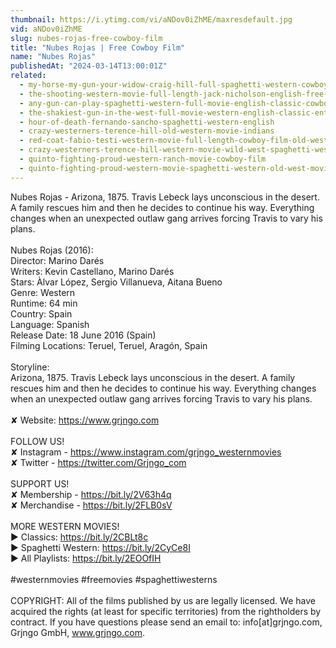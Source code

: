 ```yaml
---
thumbnail: https://i.ytimg.com/vi/aNDov0iZhME/maxresdefault.jpg
vid: aNDov0iZhME
slug: nubes-rojas-free-cowboy-film
title: "Nubes Rojas | Free Cowboy Film"
name: "Nubes Rojas"
publishedAt: "2024-03-14T13:00:01Z"
related:
  - my-horse-my-gun-your-widow-craig-hill-full-spaghetti-western-cowboy-film-english
  - the-shooting-western-movie-full-length-jack-nicholson-english-free-full-westerns
  - any-gun-can-play-spaghetti-western-full-movie-english-classic-cowboy-film-free-full-westerns
  - the-shakiest-gun-in-the-west-full-movie-western-english-classic-entire-film-full-free-movies
  - hour-of-death-fernando-sancho-spaghetti-western-english
  - crazy-westerners-terence-hill-old-western-movie-indians
  - red-coat-fabio-testi-western-movie-full-length-cowboy-film-old-west
  - crazy-westerners-terence-hill-western-movie-wild-west-spaghetti-western-full-movie
  - quinto-fighting-proud-western-ranch-movie-cowboy-film
  - quinto-fighting-proud-western-movie-spaghetti-western-old-west-movie-cowboys
---
```


Nubes Rojas - Arizona, 1875. Travis Lebeck lays unconscious in the desert. A family rescues him and then he decides to continue his way. Everything changes when an unexpected outlaw gang arrives forcing Travis to vary his plans.<br />
<br />
Nubes Rojas (2016):<br />
Director: Marino Darés<br />
Writers: Kevin Castellano, Marino Darés <br />
Stars: Àlvar López, Sergio Villanueva, Aitana Bueno <br />
Genre: Western<br />
Runtime: 64 min<br />
Country: Spain<br />
Language: Spanish<br />
Release Date: 18 June 2016 (Spain)<br />
Filming Locations: Teruel, Teruel, Aragón, Spain<br />
<br />
Storyline:<br />
Arizona, 1875. Travis Lebeck lays unconscious in the desert. A family rescues him and then he decides to continue his way. Everything changes when an unexpected outlaw gang arrives forcing Travis to vary his plans.<br />
<br />
✘ Website: https://www.grjngo.com<br />
<br />
FOLLOW US!<br />
✘ Instagram - https://www.instagram.com/grjngo_westernmovies<br />
✘ Twitter - https://twitter.com/Grjngo_com<br />
<br />
SUPPORT US!<br />
✘ Membership - https://bit.ly/2V63h4q<br />
✘ Merchandise - https://bit.ly/2FLB0sV<br />
<br />
MORE WESTERN MOVIES! <br />
► Classics: https://bit.ly/2CBLt8c <br />
► Spaghetti Western: https://bit.ly/2CyCe8I <br />
► All Playlists: https://bit.ly/2EOOfIH <br />
<br />
#westernmovies #freemovies #spaghettiwesterns<br />
<br />
COPYRIGHT: All of the films published by us are legally licensed. We have acquired the rights (at least for specific territories) from the rightholders by contract. If you have questions please send an email to: info[at]grjngo.com, Grjngo GmbH, www.grjngo.com.